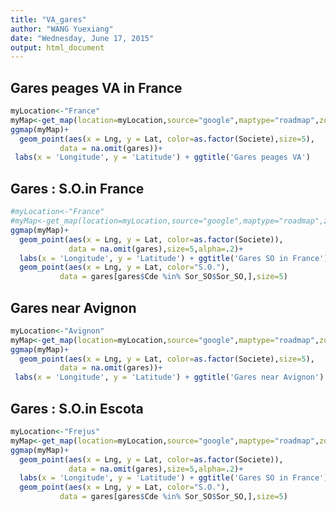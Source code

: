 ```yaml
---
title: "VA_gares"
author: "WANG Yuexiang"
date: "Wednesday, June 17, 2015"
output: html_document
---
```


## Gares peages VA in France

```r
myLocation<-"France"
myMap<-get_map(location=myLocation,source="google",maptype="roadmap",zoom=6) 
ggmap(myMap)+
  geom_point(aes(x = Lng, y = Lat, color=as.factor(Societe),size=5),
           data = na.omit(gares))+
 labs(x = 'Longitude', y = 'Latitude') + ggtitle('Gares peages VA')
```

## Gares : S.O.in France

```r
#myLocation<-"France"
#myMap<-get_map(location=myLocation,source="google",maptype="roadmap",zoom=6) 
ggmap(myMap)+
  geom_point(aes(x = Lng, y = Lat, color=as.factor(Societe)),
             data = na.omit(gares),size=5,alpha=.2)+
  labs(x = 'Longitude', y = 'Latitude') + ggtitle('Gares SO in France')+
  geom_point(aes(x = Lng, y = Lat, color="S.O."),
           data = gares[gares$Cde %in% Sor_SO$Sor_SO,],size=5)
```

## Gares near Avignon

```r
myLocation<-"Avignon"
myMap<-get_map(location=myLocation,source="google",maptype="roadmap",zoom=8) 
ggmap(myMap)+
  geom_point(aes(x = Lng, y = Lat, color=as.factor(Societe),size=5),
           data = na.omit(gares))+
 labs(x = 'Longitude', y = 'Latitude') + ggtitle('Gares near Avignon')
```

## Gares : S.O.in Escota

```r
myLocation<-"Frejus"
myMap<-get_map(location=myLocation,source="google",maptype="roadmap",zoom=8) 
ggmap(myMap)+
  geom_point(aes(x = Lng, y = Lat, color=as.factor(Societe)),
             data = na.omit(gares),size=5,alpha=.2)+
  labs(x = 'Longitude', y = 'Latitude') + ggtitle('Gares SO in France')+
  geom_point(aes(x = Lng, y = Lat, color="S.O."),
           data = gares[gares$Cde %in% Sor_SO$Sor_SO,],size=5)
```